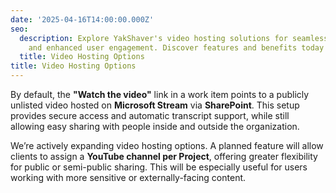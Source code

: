 ```yaml
---
date: '2025-04-16T14:00:00.000Z'
seo:
  description: Explore YakShaver's video hosting solutions for seamless streaming
    and enhanced user engagement. Discover features and benefits today!
  title: Video Hosting Options
title: Video Hosting Options
---
```

By default, the **"Watch the video"** link in a work item points to a publicly unlisted video hosted on **Microsoft Stream** via **SharePoint**. This setup provides secure access and automatic transcript support, while still allowing easy sharing with people inside and outside the organization.

We’re actively expanding video hosting options. A planned feature will allow clients to assign a **YouTube channel per Project**, offering greater flexibility for public or semi-public sharing. This will be especially useful for users working with more sensitive or externally-facing content.